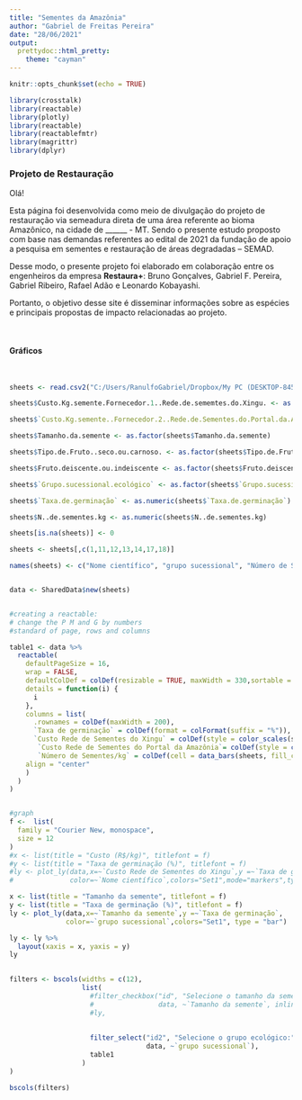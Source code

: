 ```yaml
---
title: "Sementes da Amazônia"
author: "Gabriel de Freitas Pereira"
date: "28/06/2021"
output:
  prettydoc::html_pretty:
    theme: "cayman"
---
```


```r
knitr::opts_chunk$set(echo = TRUE)

library(crosstalk)
library(reactable)
library(plotly)
library(reactable)
library(reactablefmtr)
library(magrittr)
library(dplyr)

```


### Projeto de Restauração 

Olá!
  
Esta página foi desenvolvida como meio de divulgação do projeto de restauração via semeadura direta de uma área referente ao bioma Amazônico, na cidade de ______ - MT. Sendo o presente estudo proposto com base nas demandas referentes ao edital de 2021 da fundação de apoio a pesquisa em sementes e restauração de áreas degradadas – SEMAD.   

Desse modo, o presente projeto foi elaborado em colaboração entre os engenheiros da empresa **Restaura+**:
Bruno Gonçalves, Gabriel F. Pereira, Gabriel Ribeiro, Rafael Adão e Leonardo Kobayashi.

 
Portanto, o objetivo desse site é disseminar informações sobre as espécies e principais propostas de impacto relacionadas ao projeto.

\  
\  
\  

#### Gráficos

\  
\  

```r
sheets <- read.csv2("C:/Users/RanulfoGabriel/Dropbox/My PC (DESKTOP-845RU19)/Desktop/planilha_sementes.csv", header = TRUE)

sheets$Custo.Kg.semente.Fornecedor.1..Rede.de.sememtes.do.Xingu. <- as.numeric(sheets$Custo.Kg.semente.Fornecedor.1..Rede.de.sememtes.do.Xingu.)

sheets$`Custo.Kg.semente..Fornecedor.2..Rede.de.Sementes.do.Portal.da.Amazônia.` <- as.numeric(sheets$`Custo.Kg.semente..Fornecedor.2..Rede.de.Sementes.do.Portal.da.Amazônia.`)

sheets$Tamanho.da.semente <- as.factor(sheets$Tamanho.da.semente)

sheets$Tipo.de.Fruto..seco.ou.carnoso. <- as.factor(sheets$Tipo.de.Fruto..seco.ou.carnoso.)

sheets$Fruto.deiscente.ou.indeiscente <- as.factor(sheets$Fruto.deiscente.ou.indeiscente)

sheets$`Grupo.sucessional.ecológico` <- as.factor(sheets$`Grupo.sucessional.ecológico`) 

sheets$`Taxa.de.germinação` <- as.numeric(sheets$`Taxa.de.germinação`)

sheets$N..de.sementes.kg <- as.numeric(sheets$N..de.sementes.kg)

sheets[is.na(sheets)] <- 0

sheets <- sheets[,c(1,11,12,13,14,17,18)]

names(sheets) <- c("Nome científico", "grupo sucessional", "Número de Sementes/kg", "Tamanho da semente", "Taxa de germinação", "Custo Rede de Sementes do Xingu", "Custo Rede de Sementes do Portal da Amazônia")


data <- SharedData$new(sheets)


#creating a reactable:
# change the P M and G by numbers
#standard of page, rows and columns

table1 <- data %>% 
  reactable(
    defaultPageSize = 16,
    wrap = FALSE,
    defaultColDef = colDef(resizable = TRUE, maxWidth = 330,sortable = TRUE),
    details = function(i) {
      i
    },
    columns = list(
      .rownames = colDef(maxWidth = 200),
      `Taxa de germinação` = colDef(format = colFormat(suffix = "%")), 
      `Custo Rede de Sementes do Xingu` = colDef(style = color_scales(sheets), format = colFormat(prefix = "R$")),
       `Custo Rede de Sementes do Portal da Amazônia`= colDef(style = color_scales(sheets), format = colFormat(prefix = "R$")),
       `Número de Sementes/kg` = colDef(cell = data_bars(sheets, fill_color = RColorBrewer::brewer.pal(5, "YlOrRd")), 
    align = "center"
    )
  )
)


#graph 
f <-  list(
  family = "Courier New, monospace", 
  size = 12
)
#x <- list(title = "Custo (R$/kg)", titlefont = f)
#y <- list(title = "Taxa de germinação (%)", titlefont = f)
#ly <- plot_ly(data,x=~`Custo Rede de Sementes do Xingu`,y =~`Taxa de germinação`,
#              color=~`Nome científico`,colors="Set1",mode="markers",type="scatter") 

x <- list(title = "Tamanho da semente", titlefont = f)
y <- list(title = "Taxa de germinação (%)", titlefont = f)
ly <- plot_ly(data,x=~`Tamanho da semente`,y =~`Taxa de germinação`,
              color=~`grupo sucessional`,colors="Set1", type = "bar")

ly <- ly %>% 
  layout(xaxis = x, yaxis = y)
ly
              

filters <- bscols(widths = c(12),
                  list(
                    #filter_checkbox("id", "Selecione o tamanho da semente:",
                    #                data, ~`Tamanho da semente`, inline = TRUE),
                    #ly,
                    
                    
                    filter_select("id2", "Selecione o grupo ecológico:",
                                  data, ~`grupo sucessional`),
                    table1
                  )
) 

bscols(filters)


```

